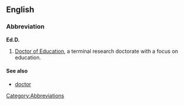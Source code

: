 ==English==
===Abbreviation===
'''Ed.D.'''

# [[Doctor of Education]], a terminal research doctorate with a focus on education.

====See also====
*[[doctor]]

[[Category:Abbreviations]]